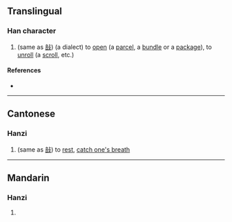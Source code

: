 {{character info/new}}
==Translingual==

===Han character===
{{Han char|rn=66|rad=攴|as=08|sn=12|four=08640|canj=YROK|ids=⿰咅攵}}

# (same as [[㪗]]) (a dialect) to [[open]] (a [[parcel]], a [[bundle]] or a [[package]]), to [[unroll]] (a [[scroll]], etc.)

====References====
* {{Han ref|kx=0473.171|dj=0826.110|hdz=21465.070|uh=6568|ud=25960|bh=D977|bd=55671}}

----

==Cantonese==

===Hanzi===
{{yue-hanzi|jyut=[[tau2]]|y=tau2}}

# (same as [[㪗]]) to [[rest]], [[catch one's breath]]

----

==Mandarin==

===Hanzi===
{{cmn-hanzi|pin=[[tǒu]] ([[tou3]])|wg=t'ou<sup>3</sup>}}

# {{rfdef|cmn|sort=攴08}}